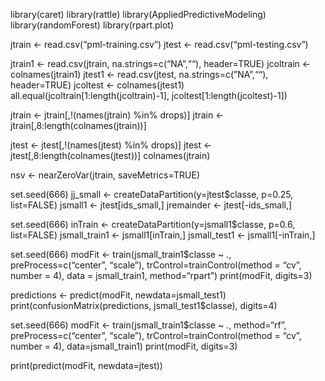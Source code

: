library(caret)
library(rattle)
library(AppliedPredictiveModeling)
library(randomForest)
library(rpart.plot)

jtrain <- read.csv("pml-training.csv")
jtest <- read.csv("pml-testing.csv")


jtrain1 <- read.csv(jtrain, na.strings=c("NA",""), header=TRUE)
jcoltrain <- colnames(jtrain1)
jtest1 <- read.csv(jtest, na.strings=c("NA",""), header=TRUE)
jcoltest <- colnames(jtest1)
all.equal(jcoltrain[1:length(jcoltrain)-1], jcoltest[1:length(jcoltest)-1])


jtrain <- jtrain[,!(names(jtrain) %in% drops)]
jtrain <- jtrain[,8:length(colnames(jtrain))]

jtest <- jtest[,!(names(jtest) %in% drops)]
jtest <- jtest[,8:length(colnames(jtest))]
colnames(jtrain)

nsv <- nearZeroVar(jtrain, saveMetrics=TRUE)

set.seed(666)
jj_small <- createDataPartition(y=jtest$classe, p=0.25, list=FALSE)
jsmall1 <- jtest[ids_small,]
jremainder <- jtest[-ids_small,]

set.seed(666)
inTrain <- createDataPartition(y=jsmall1$classe, p=0.6, list=FALSE)
jsmall_train1 <- jsmall1[inTrain,]
jsmall_test1 <- jsmall1[-inTrain,]


set.seed(666)
modFit <- train(jsmall_train1$classe ~ .,  preProcess=c("center", "scale"), trControl=trainControl(method = "cv", number = 4), data = jsmall_train1, method="rpart")
print(modFit, digits=3)

predictions <- predict(modFit, newdata=jsmall_test1)
print(confusionMatrix(predictions, jsmall_test1$classe), digits=4)

set.seed(666)
modFit <- train(jsmall_train1$classe ~ ., method="rf", preProcess=c("center", "scale"), trControl=trainControl(method = "cv", number = 4), data=jsmall_train1)
print(modFit, digits=3)

print(predict(modFit, newdata=jtest))